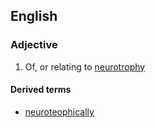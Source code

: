 ==English==

===Adjective===
{{en-adj}}

# Of, or relating to [[neurotrophy]]

====Derived terms====
* [[neuroteophically]]